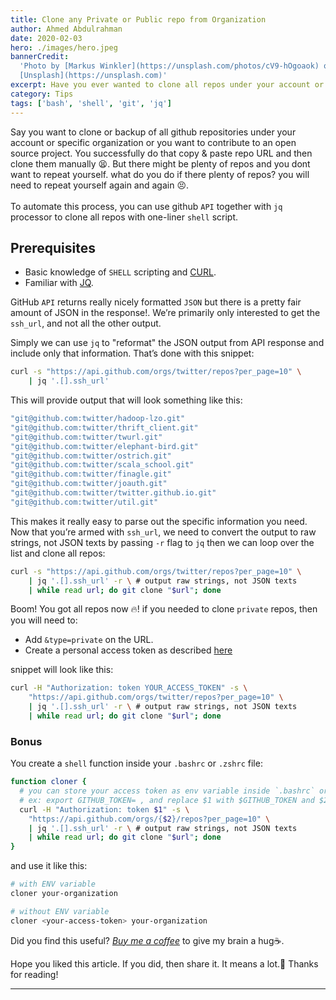 ```yaml
---
title: Clone any Private or Public repo from Organization
author: Ahmed Abdulrahman
date: 2020-02-03
hero: ./images/hero.jpeg
bannerCredit:
  'Photo by [Markus Winkler](https://unsplash.com/photos/cV9-hOgoaok) on
  [Unsplash](https://unsplash.com)'
excerpt: Have you ever wanted to clone all repos under your account or specific organization or even from the company where you work?
category: Tips
tags: ['bash', 'shell', 'git', 'jq']
---
```


Say you want to clone or backup of all github repositories under your account or specific organization or you want to contribute to an open source project. You successfully do that copy & paste repo URL and then clone them manually 😫.
But there might be plenty of repos and you dont want to repeat yourself. what do you do if there plenty of repos? you will need to repeat yourself again and again 😣. <br/><br/>
To automate this process, you can use github `API` together with `jq` processor to clone all repos with one-liner `shell` script.

## Prerequisites
- Basic knowledge of `SHELL` scripting and [CURL](https://curl.haxx.se/).
- Familiar with [JQ](https://stedolan.github.io/jq/manual/).


GitHub `API` returns really nicely formatted `JSON` but there is a pretty fair amount of JSON in the response!. We’re primarily only interested to get the `ssh_url`, and not all the other output.

Simply we can use `jq` to "reformat" the JSON output from API response and include only that information. That’s done with this snippet:

```bash
curl -s "https://api.github.com/orgs/twitter/repos?per_page=10" \
    | jq '.[].ssh_url'
```

This will provide output that will look something like this:
```bash
"git@github.com:twitter/hadoop-lzo.git"
"git@github.com:twitter/thrift_client.git"
"git@github.com:twitter/twurl.git"
"git@github.com:twitter/elephant-bird.git"
"git@github.com:twitter/ostrich.git"
"git@github.com:twitter/scala_school.git"
"git@github.com:twitter/finagle.git"
"git@github.com:twitter/joauth.git"
"git@github.com:twitter/twitter.github.io.git"
"git@github.com:twitter/util.git"
```

This makes it really easy to parse out the specific information you need. Now that you’re armed with `ssh_url`, we need to convert the output to raw strings, not JSON texts by passing `-r` flag to `jq` then
we can loop over the list and clone all repos:

```bash
curl -s "https://api.github.com/orgs/twitter/repos?per_page=10" \
    | jq '.[].ssh_url' -r \ # output raw strings, not JSON texts
    | while read url; do git clone "$url"; done
```

Boom! You got all repos now 🔥! if you needed to clone `private` repos, then you will need to:
- Add `&type=private` on the URL.
- Create a personal access token as described [here](https://github.com/settings/tokens/new)

snippet will look like this:
```bash
curl -H "Authorization: token YOUR_ACCESS_TOKEN" -s \
    "https://api.github.com/orgs/twitter/repos?per_page=10" \
    | jq '.[].ssh_url' -r \ # output raw strings, not JSON texts
    | while read url; do git clone "$url"; done
```

### Bonus
You create a `shell` function inside your `.bashrc` or `.zshrc` file:
```bash
function cloner {
  # you can store your access token as env variable inside `.bashrc` or `.zshrc`
  # ex: export GITHUB_TOKEN= , and replace $1 with $GITHUB_TOKEN and $2 with $1
  curl -H "Authorization: token $1" -s \
    "https://api.github.com/orgs/{$2}/repos?per_page=10" \
    | jq '.[].ssh_url' -r \ # output raw strings, not JSON texts
    | while read url; do git clone "$url"; done
}
```
and use it like this:
```bash
# with ENV variable
cloner your-organization

# without ENV variable
cloner <your-access-token> your-organization
```

Did you find this useful? *[Buy me a coffee](https://www.buymeacoffee.com/ahmedab)* to give my brain a hug☕️.

Hope you liked this article. If you did, then share it. It means a lot.🙌
Thanks for reading!

- - - -
